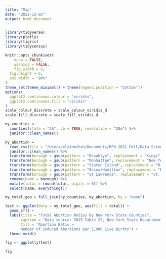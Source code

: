 ```yaml
---
title: "Map"
date: "2022-12-02"
output: html_document
---
```



```r
library(tidyverse)
library(plotly)
library(tigris)
library(tidycensus)

knitr::opts_chunk$set(
	echo = FALSE,
	warning = FALSE,
	fig.width = 8, 
  fig.height = 6,
  out.width = "90%"
)
theme_set(theme_minimal() + theme(legend.position = "bottom"))
options(
  ggplot2.continuous.colour = "viridis",
  ggplot2.continuous.fill = "viridis"
)
scale_colour_discrete = scale_colour_viridis_d
scale_fill_discrete = scale_fill_viridis_d
```



```r
ny_counties <-
  counties(state = "36", cb = TRUE, resolution = "20m") %>% 
  janitor::clean_names()

ny_abortion = 
  read_csv(file = "/Users/elainechen/Documents/MPH 2022 Fall/Data Science/final_project/p8105-finalproject.github.io/data/master.csv") %>%
  janitor::clean_names() %>%
  transform(borough = gsub(pattern = "Brooklyn", replacement = "Kings", borough)) %>%
  transform(borough = gsub(pattern = "Manhattan", replacement = "New York", borough)) %>%
  transform(borough = gsub(pattern = "Staten Island", replacement = "Richmond", borough)) %>%
  transform(borough = gsub(pattern = "Essex/Hamilton", replacement = "Essex", borough)) %>%
  transform(borough = gsub(pattern = "St Lawrence", replacement = "St. Lawrence", borough)) %>% 
  rename(name = borough) %>% 
  mutate(total = round(total, digits = 0)) %>% 
  select(name, everything())

ny_total_geo = full_join(ny_counties, ny_abortion, by = "name")

test <- ggplot(data = ny_total_geo, aes(fill = total)) + 
  geom_sf() + 
  labs(title = "Total Abortion Ratios by New York State Counties",
       caption = "Data source: 2019 Table 22, New York State Department of Health",
       fill = "Abortion Ratio = 
       Number of Induced Abortions per 1,000 Live Births") + 
  theme_void()

fig <- ggplotly(test)

fig
```


